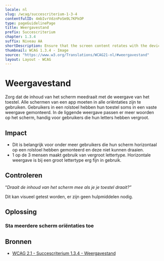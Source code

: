 ```yaml
---
locale: nl
slug: /wcag/succescriterium-1-3-4
contentfulID: 4mbIvrVdznPoSm9L7KPkOP
type: pageGuidelinePage
title: Weergavestand
prefix: Succescriterium
chapter: 1.3.4
suffix: Niveau AA
shortDescription: Ensure that the screen content rotates with the device display.
thumbnail: WCAG 1.3.4 - Image
source: "https://www.w3.org/Translations/WCAG21-nl/#weergavestand"
layout: Layout - WCAG
---
```


# Weergavestand

Zorg dat de inhoud van het scherm meedraait met de weergave van het toestel. Alle schermen van een app moeten in alle oriëntaties zijn te gebruiken. Gebruikers in een rolstoel hebben hun toestel soms in een vaste weergave gemonteerd. In de liggende weergave passen er meer woorden op het scherm, handig voor gebruikers die hun letters hebben vergroot.

## Impact

- Dit is belangrijk voor onder meer gebruikers die hun scherm horizontaal op een rolstoel hebben gemonteerd en deze niet kunnen draaien.
- 1 op de 3 mensen maakt gebruik van vergroot lettertype. Horizontale weergave is bij een groot lettertype erg fijn in gebruik.

## Controleren

“*Draait de inhoud van het scherm mee als je je toestel draait?”*

Dit kan visueel getest worden, er zijn geen hulpmiddelen nodig.

## Oplossing

### Sta meerdere scherm oriëntaties toe

<CodeSample id="screen-orientation" locale="nl"/>

## Bronnen

- [WCAG 2.1 - Succescriterium 1.3.4 - Weergavestand](https://www.w3.org/Translations/WCAG21-nl/#weergavestand)
